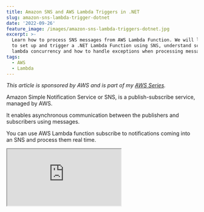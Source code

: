 ```yaml
---
title: Amazon SNS and AWS Lambda Triggers in .NET
slug: amazon-sns-lambda-trigger-dotnet
date: '2022-09-26'
feature_image: /images/amazon-sns-lambda-triggers-dotnet.jpg
excerpt: >-
  Learn how to process SNS messages from AWS Lambda Function. We will learn how
  to set up and trigger a .NET Lambda Function using SNS, understand scaling and
  lambda concurrency and how to handle exceptions when processing messages.
tags:
  - AWS
  - Lambda
---
```

_This article is sponsored by AWS and is part of my [AWS Series](/tag/aws/)._

Amazon Simple Notification Service or SNS, is a publish-subscribe service, managed by AWS.

It enables asynchronous communication between the publishers and subscribers using messages.

You can use AWS Lambda function subscribe to notifications coming into an SNS and process them real time.

<iframe src="https://www.youtube.com/embed/vIR1Mqa8Lo8" />

In this post, we will learn

-   Build and Deploy an AWS Lambda Function to handle SNS messages.
-   Set Up SNS Lambda Trigger
-   Scaling and Lambda Concurrency
-   Exception Handling when processing SNS messages.

<BlogLink
  href="/blog/amazon-sns/"
  title="Amazon SNS For the .NET Developer: Getting Started Quick and Easy"
  description="Learn how to get started with Amazon SNS and use it from a .NET application. We will learn about Topics, sending messages to topics, and using Subscriptions to receive messages. We will also learn about Filters, how to use them, and error handling with SNS."
  authorImage="/images/logo-512x512-24.png"
  authorName="Rahul Nath"
  authorTitle="Rahul Pulikkot Nath"
  featureImage="/images/amazon-sns.jpg"
/>

## Build and Deploy .NET AWS Lambda Function

[AWS Lambda](/blog/aws-lambda-net-core/) is Amazon’s answer to serverless compute services. It allows running code with zero administration of the infrastructure that the code is running on.

Make sure to install the AWS Toolkit ([Visual Studio](https://aws.amazon.com/visualstudio/), [Rider](https://aws.amazon.com/rider/), [VS Code](https://aws.amazon.com/visualstudiocode/)) and [AWS Account](/blog/amazon-credentials-dotnet/).  This helps you to quickly develop .NET application on the AWS infrastructure and also deploy them quickly to your AWS Accounts.

With the AWS Toolkit installed, from the new project template select AWS Lambda Lambda Project template and choose SQS blueprint. This creates AWS Lambda function template project with a `Function.cs` class with everything required to handle SQS events, as shown below.

```csharp
public async Task FunctionHandler(SNSEvent evnt, ILambdaContext context)
{
    context.Logger.LogInformation($"Received message with Records {evnt.Records.Count}");
    foreach (var record in evnt.Records)
    {
        await ProcessRecordAsync(record, context);
    }
}

private async Task ProcessRecordAsync(SNSEvent.SNSRecord record, ILambdaContext context)
{
    context.Logger.LogInformation($"Processed record {record.Sns.Message}");

    / TODO: Do interesting work based on the new message
    await Task.CompletedTask;
}

```

The `SNSEvent` class represents the SNS notification message. It contains a list of `SNSRecord` objects in the Records property. The default function handler, loops through the `Records` and processes the individual messages by calling the `ProcessRecordAsync` method.

> _Lambda `SNSEvent` notification message always contains one record in the `Records` property._

I have added an addition log statement to see the total count of records in the `SNSEvent`. _This will always be one._

In a real-world application, `ProcessRecordAsync` method will contain business or application specific logic. For now all it does is simply log the message content in the SNS record.

### Deploy Lambda Function

To publish the Lambda function to AWS account, you can use the Publish to AWS Lambda option that the AWS Toolkit provides. With you <BlogLink
  href="/blog/amazon-credentials-dotnet"
  title="Learn How To Manage Credentials When Building .NET Application on AWS"
  description="Learn different ways to set up and manage credentials and sensitive information when building .NET applications on AWS. We will also touch upon some of the tools and utilities that I have set up on my local development machine to make working with AWS easier."
  authorImage="/images/logo-512x512-24.png"
  authorName="Rahul Nath"
  authorTitle="Rahul Pulikkot Nath"
  featureImage="/images/secure-key.jpg"
/>, you can directly publish the new lambda function.

For real-world applications, I prefer to setup an automated build/deploy pipeline to publish to your AWS Account.  Check out the below for an example on how to setup a Lambda Function deployment pipeline from GitHub Actions.

<iframe src="https://www.youtube.com/embed/U96230YlSJA" />

## Set Up SNS Lambda Trigger

Lambda Triggers can be set up under the Lambda Function or on the SQS.

To add a a Lambda trigger from the Lambda function, navigate the the Lambda Function. Under Configuration → Triggers, select ‘_Add Trigger’_ button. This prompts a new window to select the trigger source.

![Select SNS as the source and specify the SNS Topic name or ARN to set up the Lambda trigger.](/images/aws-sns-lambda-trigger-create.jpg)

Select SNS and provide the Topic name or the ARN to subscribe to and click Add. This automatically adds permissions for the SNS Topic to invoke the Lambda Function any time a message arrives in the Topic.

You can also see the newly added SNS Lambda trigger under the Subscription in SNS Topic as shown below.

![SNS Subscriptions showing the Lambda Function trigger.](/images/aws-sns-lambda-trigger-sns-subscriptions.jpg)

### Testing SNS Lambda Trigger Integration

With the integration set up, any time a new message is published to the SNS Topic, it sends it to all it’s Subscriptions. Using the AWS Console, we can test this by publishing a message.

Navigate to SNS and choose Publish message and provide the relevant details and publish the message.

![Test send a message to Amazon SNS from the console.](/images/aws-sns-lambda-trigger-publish-message.jpg)

The message is immediately sent to all Subscribers, including the Lambda function we just added. If we navigate to the Lambda Function and navigate to the associated log group for the function we can see the Lambda function execution details.

As shown below, it logs the SNS message that we just sent. Also note that the number of Records is one.

![aws-sns-lambda-trigger-cloudwatch-log](/images/aws-sns-lambda-trigger-cloudwatch-log.jpg)

## Scaling and Lambda Concurrency

As events come into SNS it triggers Lambda to process. Lambda creates a new instance if all existing function instances are busy processing previous events. Lambda automatically scales up new instances as more and more messages appear.

When number of messages decreases, Lambda stops unused instances.

### Sending a Spike of Messages

The below [LINQPad](https://www.linqpad.net/) script, creates and publishes 50 messages in batches of 10 to our SNS Topic.

It uses the `AmazonSimpleNotificationServiceClient` to batch publish the messages.

```csharp
async Task Main()
{
	var client = new Amazon.SimpleNotificationService.AmazonSimpleNotificationServiceClient();
	var publishBatchEntries = Enumerable.Range(1, 50).Select(e => new PublishBatchRequestEntry()
	{
		Id = Guid.NewGuid().ToString(),
		Message = $"Test {e}",
		Subject = $"Test {e}"
	}).ToList();

	await Task
	.WhenAll(publishBatchEntries
		.Batch(10)
		.Select(async batch => await client.PublishBatchAsync(new PublishBatchRequest()
		{
			TopicArn = "arn:aws:sns:ap-southeast-2:189107071895:user-changes",
			PublishBatchRequestEntries = batch.ToList()
		}
	)));
}

```

Since there is a limit of ten messages per batch, it batches the total records in batches of 10 and issues a `PublishBatchRequest`.

As soon as the messages hit the Topic, our Lambda functions are triggered. Since there are a total of 50 messages sent, 50 Lambda instances are created and process the messages immediately.

The CloudWatch log streams shows 50 stream entries as shown below. Each new Lambda function instances creates a new log stream entry.

![](/images/aws-sns-lambda-trigger-message-spike.jpg)

The Concurrent executions graph under Lambda Function → Monitor also shows the number of Concurrent Lambda functions. Below it shows 50 in this case.

![](/images/aws-sns-lambda-trigger-concurrent-executions.jpg)

### Lambda Concurrency Configuration

_[The Functions' Concurrency](https://docs.aws.amazon.com/lambda/latest/dg/invocation-scaling.html) is the number of instances that serve requests at a given time_

The Concurrency section under the Lambda function allows to control the concurrency configuration. The concurrency quota is not per-function; it applies to all the functions in the Region and account.

![](/images/aws-sns-lambda-trigger-concurrency-configuration.jpg)

The Lambda Functions concurrency configuration can be updated to reserve a fixed number of instances for the specific function. This guarantess the maximum number of concurrent instances for the function.

Below I have updated the value to 20 for our Lambda Function. This also means I am taking away 20 from the total unreserved account concurrency count.

![](/images/aws-sns-lambda-trigger-concurrency-configuration-edit.jpg)

If you invoke the LINQPad script again with 50 messages you can see in the Concurrent executions graph, the number of Lambda functions are capped at 20.

![](/images/aws-sns-lambda-trigger-concurrent-executions-update.jpg)

### Asynchronous Invocation

So what happens to the additional messages that are published to the Topic?

SNS invokes Lambda Function asynchronously. This means when the function is invoked it does not wait for a response from the Lambda code. It hands of the message to Lambda and it’s Lambda’s responsibility to handle the rest.

![SNS Triggers Lambda Function asynchronously. Messages are delivered to a queue on the Lambda side and it’s the Lambda’s responsibility to process the messages.](/images/aws-lambda-function-asynchronous-processing.jpg)

SNS Triggers Lambda Function asynchronously. Messages are delivered to a queue on the Lambda side and it’s the Lambda’s responsibility to process the messages.

Lambda queue’s the events before sending them to the Function code.

This means any additional messages remain in the queue until there are Function instances to process them or gets removed after a timeout period (default 6 hours).

## Exception Handling When Processing SNS Messages

Events are getting processed as them come into the SNS Topic. Great!

But what happens on an exception processing the message in the Lambda Function?

Let’s explore what happens when there is an error in processing the message in the Lambda Function. Error’s can be due to various reasons; Unhandled code path, a null reference exception or error with a third-party integration service.

### Simulating Exception in .NET Lambda

To simulate an exception in the .NET Lambda function, let’s add a condition to the `ProcessRecordAsync` method. If the `Subject` of the message contains the word ‘Exception’, we throw an exception in processing.

This is easy to simulate for us, when sending messages to SNS.

```csharp
private async Task ProcessRecordAsync(SNSEvent.SNSRecord record, ILambdaContext context)
{
    if (record.Sns.Subject.Contains("Exception"))
    {
        context.Logger.LogError($"cannot process message {record.Sns.Message}");
        throw new Exception("Message cannot be processed");
    }

    context.Logger.LogInformation($"Processed record {record.Sns.Message}");

    / TODO: Do interesting work based on the new message
    await Task.CompletedTask;
}

```

### Default Retry Behaviour

By default, the Lambda retires the message 2 times on an exception when processing the message asynchronoulsly.

This is configured under Configuration → Asynchronous invocation section.

It also specified the maximum age of event as 6 hours, which means the message will be discarded after that time if not processed.

![](/images/aws-sns-lambda-trigger-asynchronous-configuration.jpg)

With the default configuration, we will see the message processed 3 times - 1 on the notification + 2 retries. The first retry is after 1 minute of the original notification and then 2 minutes after the first retry.

If the errors in processing the notification is due to transient errors (which go away with time), it might get processed the second time. But for errors that aren’t transient (like in out case, since it always has the word ‘Exception’), it will retry 2 times and then be discarded. The notification is completely lost.

### Lambda Asynchronous Invocation Configuration

To prevent notification from being lost after 2 retries, we can update the Asynchronous configuration and specify a Dead-letter queue (DLQ).

Any messages that cannot be processed after the specified number of Retry attempts (0, 1 or 2), it will be moved to the specified Dead Letter Queue.

The DLQ can be Amazon SQS or Amazon SNS. Below I have configured to be a SQS.

Before saving the below configuration, ensure that the Lambda Function has permissions to _SendMessage_ to the SQS queue that is set up as the Dead Letter Queue.

![](/images/aws-sns-lambda-trigger-asynchronous-configuration.jpg)

### Handle Stale Subscription Errors

As long as the Lambda Function is up and running the SNS Subscription Trigger configuration we have set up is valid. However, if we delete the Lambda Function the Subscription becomes Stale.

The Subscription information is not automatically deleted if we delete the Lambda Function. This means SNS will still try and deliver new events to the Lambda Function, but will fail. These are referred to as [Client-side errors.](https://docs.aws.amazon.com/sns/latest/dg/sns-dead-letter-queues.html#why-do-message-deliveries-fail)

![](/images/aws-sns-lambda-trigger-subscription-configuration.jpg)

Amazon SNS doesn’t retry the message delivery due to client-side errors.

However you can configure a Dead-letter queue in the SNS Trigger configuration (as shown above), so that messages that fail to be delivered to the subscriber are automatically send the the DLQ.

You can also set up [Filter Policies in the SNS Subscription Configuration.](https://docs.aws.amazon.com/sns/latest/dg/sns-message-filtering.html) This is used to filter messages that a subscriber receives.

So if you are only interested in specific kinds of messages (based on message properties or attributes), you can specify the Filters. It is a JSON object structure, and you can add multiple filters to a trigger configuration. If the messages do not pass the filter criteria, they are not send to the Lambda Function.

I hope this helped you to get started with Amazon SNS and AWS Lambda Triggers from a .NET application.
